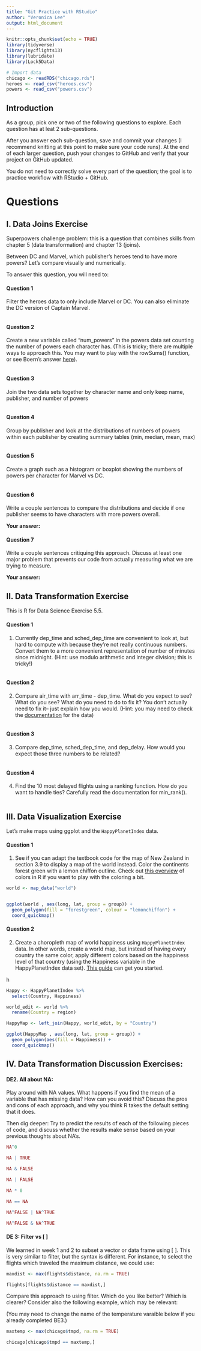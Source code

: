 ```yaml
---
title: "Git Practice with RStudio"
author: "Veronica Lee"
output: html_document
---
```


```r
knitr::opts_chunk$set(echo = TRUE)
library(tidyverse)
library(nycflights13)
library(lubridate) 
library(Lock5Data)

# Import data
chicago <- readRDS("chicago.rds")
heroes <- read_csv("heroes.csv")
powers <- read_csv("powers.csv")
```

## Introduction

As a group, pick one or two of the following questions to explore. Each question has at leat 2 sub-questions. 

After you answer each sub-question, save and commit your changes (I recommend knitting at this point to make sure your code runs). At the end of each larger question, push your changes to GitHub and verify that your project on GitHub updated.

You do not need to correctly solve every part of the question; the goal is to practice workflow with RStudio + GitHub. 

# Questions

## I. Data Joins Exercise 

Superpowers challenge problem: this is a question that combines skills from chapter 5 (data transformation) and chapter 13 (joins). 

Between DC and Marvel, which publisher's heroes tend to have more powers? Let's compare visually and numerically.

To answer this question, you will need to:

#### Question 1

Filter the heroes data to only include Marvel or DC. You can also eliminate the DC version of Captain Marvel.

```r

```


#### Question 2

Create a new variable called "num_powers" in the powers data set counting the number of powers each character has. (This is tricky; there are multiple ways to approach this. You may want to play with the rowSums() function, or see Boern's answer [here](https://stackoverflow.com/questions/28873057/sum-across-multiple-columns-with-dplyr)).

```r

```



#### Question 3


Join the two data sets together by character name and only keep name, publisher, and number of powers

```r

```


#### Question 4

Group by publisher and look at the distributions of numbers of powers within each publisher by creating summary tables (min, median, mean, max)

```r

```


#### Question 5

Create a graph such as a histogram or boxplot showing the numbers of powers per character for Marvel vs DC. 

```r

```


#### Question 6

Write a couple sentences to compare the distributions and decide if one publisher seems to have characters with more powers overall.

__Your answer:__



#### Question 7

Write a couple sentences critiquing this approach. Discuss at least one major problem that prevents our code from actually measuring what we are trying to measure.

__Your answer:__



## II. Data Transformation Exercise

This is R for Data Science Exercise 5.5.

#### Question 1

1. Currently dep_time and sched_dep_time are convenient to look at, but hard to compute with because they’re not really continuous numbers. Convert them to a more convenient representation of number of minutes since midnight. (Hint: use modulo arithmetic and integer division; this is tricky!)

```r

```

#### Question 2

2. Compare air_time with arr_time - dep_time. What do you expect to see? What do you see? What do you need to do to fix it? You don't actually need to fix it-- just explain how you would. (Hint: you may need to check the [documentation](https://www.transtats.bts.gov/DL_SelectFields.asp?Table_ID=236) for the data)

```r

```

#### Question 3

3. Compare dep_time, sched_dep_time, and dep_delay. How would you expect those three numbers to be related?

```r

```

#### Question 4

4. Find the 10 most delayed flights using a ranking function. How do you want to handle ties? Carefully read the documentation for min_rank(). 

```r

```




## III. Data Visualization Exercise

Let's make maps using ggplot and the `HappyPlanetIndex` data.

#### Question 1

1. See if you can adapt the textbook code for the map of New Zealand in section 3.9 to display a map of the world instead. Color the continents forest green with a lemon chiffon outline. Check out [this overview](http://www.stat.columbia.edu/~tzheng/files/Rcolor.pdf) of colors in R if you want to play with the coloring a bit.

```r
world <- map_data("world")


ggplot(world , aes(long, lat, group = group)) +
  geom_polygon(fill = "forestgreen", colour = "lemonchiffon") +
  coord_quickmap()
```


#### Question 2

2. Create a choropleth map of world happiness using `HappyPlanetIndex` data. In other words, create a world map, but instead of having every country the same color, apply different colors based on the happiness level of that country (using the Happiness variable in the HappyPlanetIndex data set). [This guide](https://www.datanovia.com/en/blog/how-to-create-a-map-using-ggplot2/) can get you started.

  h
```r
Happy <- HappyPlanetIndex %>%
  select(Country, Happiness)

world_edit <- world %>%
  rename(Country = region)

HappyMap <- left_join(Happy, world_edit, by = "Country")

ggplot(HappyMap , aes(long, lat, group = group)) +
  geom_polygon(aes(fill = Happiness)) +
  coord_quickmap()

```

## IV. Data Transformation Discussion Exercises:


#### DE2. All about NA: 

Play around with NA values. What happens if you find the mean of a variable that has missing data? How can you avoid this? Discuss the pros and cons of each approach, and why you think R takes the default setting that it does.

Then dig deeper: Try to predict the results of each of the following pieces of code, and discuss whether the results make sense based on your previous thoughts about NA's.

```r
NA^0

NA | TRUE

NA & FALSE

NA | FALSE

NA * 0 

NA == NA

NA^FALSE | NA^TRUE

NA^FALSE & NA^TRUE
```

#### DE 3: Filter vs [ ]

We learned in week 1 and 2 to subset a vector or data frame using [ ]. This is very similar to filter, but the syntax is different. For instance, to select the flights which traveled the maximum distance, we could use:

```r
maxdist <- max(flights$distance, na.rm = TRUE)

flights[flights$distance == maxdist,]

```

Compare this approach to using filter. Which do you like better? Which is clearer? Consider also the following example, which may be relevant: 

(You may need to change the name of the temperature varaible below if you already completed BE3.)

```r
maxtemp <- max(chicago$tmpd, na.rm = TRUE)

chicago[chicago$tmpd == maxtemp,]
```

